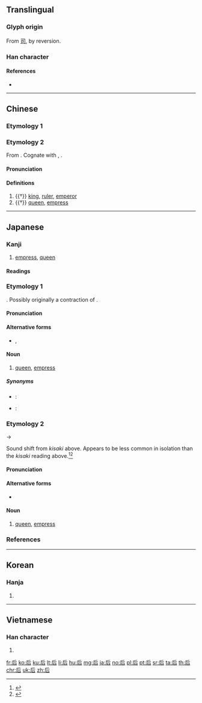 {{also|後}}
==Translingual==
{{stroke order|type=animate}}

===Glyph origin===
{{Han etyl}}
From [[司]], by reversion.

===Han character===
{{Han char|rn=30|rad=口|as=03|sn=6|four=72261|canj=HMR|ids=⿸𠂋口}}

====References====
* {{Han ref|kx=0176.010|dkj=03298|dj=0393.010|hdz=10580.010|uh=540E|ud=21518|bh=A65A|bd=42586}}

----

==Chinese==

===Etymology 1===
{{zh-see|後||after}}

===Etymology 2===
{{zh-forms}}

From {{etyl|sit-pro|zh}} {{m|sit-pro|*m/s-gaw||head}}. Cognate with {{etyl|bo|-}} {{m|bo|གོ||head; headman}}, {{m|bo|མགོ||head, top, beginning}}.

====Pronunciation====
{{zh-pron
|m=hòu
|ma=zh-hòu.ogg
|c=hau6
|h=pfs=heu
|md=hâiu
|mn=hō͘
|w=3hheu
|mc=y
|oc=y
|cat=n
}}

====Definitions====
{{zh-hanzi}}

# {{†}} [[king]], [[ruler]], [[emperor]]
# {{†}} [[queen]], [[empress]]
#: {{zhex|王后|queen}}

----

==Japanese==

===Kanji===
{{ja-kanji|grade=6|rs=口03}}

# [[empress]], [[queen]]

====Readings====
{{ja-readings
|goon=[[ぐ]] (gu) {{non-joyo-reading}}
|kanon=[[こう]] (kō)
|kanyoon=[[ご]] (go) {{non-joyo-reading}}, [[ごう]] (gō) {{non-joyo-reading}}
|kun=[[きさき]] (kisaki) {{non-joyo-reading}}, [[きさい]] (kisai) {{non-joyo-reading}}
}}

===Etymology 1===
{{ja-kanjitab|yomi=k|きさき}}
{{unk.|lang=ja|sort=きさき}}. Possibly originally a contraction of {{m|ja|君}}{{m|ja|幸|tr=kimi saki|lit=lordly good fortune}}.

====Pronunciation====
{{ja-pron|yomi=k|きさき|acc=2|acc_ref=DJR|acc2=0|acc2_ref=DJR}}

====Alternative forms====
* {{ja-l|妃}}, {{ja-l|後宮}}

====Noun====
{{ja-noun|きさき}}

# [[queen]], [[empress]]

=====Synonyms=====
* {{sense|queen}}: {{ja-r|王妃|おうひ}}
* {{sense|empress}}: {{ja-r|皇后|こうごう}}

===Etymology 2===
{{ja-kanjitab|yomi=k|きさい}}
{{IPAchar|/kisaki/}} → {{IPAchar|/kisai/}}

Sound shift from ''kisaki'' above. Appears to be less common in isolation than the ''kisaki'' reading above.<ref name="KDJ">{{R:Kokugo Dai Jiten}}</ref><ref name="DJR">{{R:Daijirin}}</ref>

====Pronunciation====
{{ja-pron|yomi=k|きさい}}

====Alternative forms====
* {{ja-l|皇后}}

====Noun====
{{ja-noun|きさい}}

# [[queen]], [[empress]]

===References===
<references/>

----

==Korean==

===Hanja===
{{ko-hanja|hangeul=후|mr=hu|y=hwu}}

# {{defn|lang=ko|sort=口03}}

----

==Vietnamese==

===Han character===
{{vi-hantu|hậu|rs=口03}}

# {{defn|lang=vi}}

[[fr:后]]
[[ko:后]]
[[ku:后]]
[[lt:后]]
[[li:后]]
[[hu:后]]
[[mg:后]]
[[ja:后]]
[[no:后]]
[[pl:后]]
[[pt:后]]
[[sr:后]]
[[ta:后]]
[[th:后]]
[[chr:后]]
[[uk:后]]
[[zh:后]]